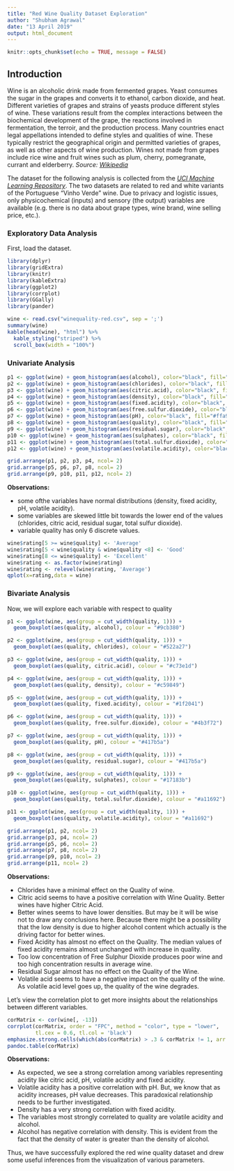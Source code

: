 ```yaml
---
title: "Red Wine Quality Dataset Exploration"
author: "Shubham Agrawal"
date: "13 April 2019"
output: html_document
---
```


```r
knitr::opts_chunk$set(echo = TRUE, message = FALSE)
```

## Introduction

Wine is an alcoholic drink made from fermented grapes. Yeast consumes the sugar in the grapes and converts it to ethanol, carbon dioxide, and heat. Different varieties of grapes and strains of yeasts produce different styles of wine. These variations result from the complex interactions between the biochemical development of the grape, the reactions involved in fermentation, the terroir, and the production process. Many countries enact legal appellations intended to define styles and qualities of wine. These typically restrict the geographical origin and permitted varieties of grapes, as well as other aspects of wine production. Wines not made from grapes include rice wine and fruit wines such as plum, cherry, pomegranate, currant and elderberry. _Source: [Wikipedia](https://en.wikipedia.org/wiki/Wine#Grape_varieties)_

The dataset for the following analysis is collected from the _[UCI Machine Learning Repository](http://archive.ics.uci.edu/ml/datasets/Wine%2BQuality)_. The two datasets are related to red and white variants of the Portuguese "Vinho Verde" wine. Due to privacy and logistic issues, only physicochemical (inputs) and sensory (the output) variables are available (e.g. there is no data about grape types, wine brand, wine selling price, etc.).

### Exploratory Data Analysis

First, load the dataset.

```r
library(dplyr)
library(gridExtra)
library(knitr)
library(kableExtra)
library(ggplot2)
library(corrplot)
library(GGally)
library(pander)

wine <- read.csv("winequality-red.csv", sep = ';')
summary(wine)
kable(head(wine), "html") %>%
  kable_styling("striped") %>%
  scroll_box(width = "100%")
```

### Univariate Analysis

```r
p1 <- ggplot(wine) + geom_histogram(aes(alcohol), color="black", fill="#ce2d4f")
p2 <- ggplot(wine) + geom_histogram(aes(chlorides), color="black", fill="#ce6d8b")
p3 <- ggplot(wine) + geom_histogram(aes(citric.acid), color="black", fill="#cebbc9")
p4 <- ggplot(wine) + geom_histogram(aes(density), color="black", fill="#4056f4")
p5 <- ggplot(wine) + geom_histogram(aes(fixed.acidity), color="black", fill="#470ff4")
p6 <- ggplot(wine) + geom_histogram(aes(free.sulfur.dioxide), color="black", fill="#e54b4b")
p7 <- ggplot(wine) + geom_histogram(aes(pH), color="black", fill="#ffa987")
p8 <- ggplot(wine) + geom_histogram(aes(quality), color="black", fill="#c8d5b9")
p9 <- ggplot(wine) + geom_histogram(aes(residual.sugar), color="black", fill="#4a7c59")
p10 <- ggplot(wine) + geom_histogram(aes(sulphates), color="black", fill="#c4b7cb")
p11 <- ggplot(wine) + geom_histogram(aes(total.sulfur.dioxide), color="black", fill="#98e2c6")
p12 <- ggplot(wine) + geom_histogram(aes(volatile.acidity), color="black", fill="#06bee1")

grid.arrange(p1, p2, p3, p4, ncol= 2)
grid.arrange(p5, p6, p7, p8, ncol= 2)
grid.arrange(p9, p10, p11, p12, ncol= 2)
```

**Observations:**

* some ofthe variables have normal distributions (density, fixed acidity, pH, volatile acidity).
* some variables are skewed little bit towards the lower end of the values (chlorides, citric acid, residual sugar, total sulfur dioxide).
* variable quality has only 6 discrete values.

```r
wine$rating[5 >= wine$quality] <- 'Average'
wine$rating[5 < wine$quality & wine$quality <8] <- 'Good'
wine$rating[8 <= wine$quality] <- 'Excellent'
wine$rating <- as.factor(wine$rating)
wine$rating <- relevel(wine$rating, 'Average')
qplot(x=rating,data = wine)
```

### Bivariate Analysis

Now, we will explore each variable with respect to quality

```r
p1 <- ggplot(wine, aes(group = cut_width(quality, 1))) + 
  geom_boxplot(aes(quality, alcohol), colour = "#9cb380")

p2 <- ggplot(wine, aes(group = cut_width(quality, 1))) + 
  geom_boxplot(aes(quality, chlorides), colour = "#522a27")

p3 <- ggplot(wine, aes(group = cut_width(quality, 1))) + 
  geom_boxplot(aes(quality, citric.acid), colour = "#c73e1d")

p4 <- ggplot(wine, aes(group = cut_width(quality, 1))) + 
  geom_boxplot(aes(quality, density), colour = "#c59849")

p5 <- ggplot(wine, aes(group = cut_width(quality, 1))) + 
  geom_boxplot(aes(quality, fixed.acidity), colour = "#1f2041")

p6 <- ggplot(wine, aes(group = cut_width(quality, 1))) + 
  geom_boxplot(aes(quality, free.sulfur.dioxide), colour = "#4b3f72")

p7 <- ggplot(wine, aes(group = cut_width(quality, 1))) + 
  geom_boxplot(aes(quality, pH), colour = "#417b5a")

p8 <- ggplot(wine, aes(group = cut_width(quality, 1))) + 
  geom_boxplot(aes(quality, residual.sugar), colour = "#417b5a")

p9 <- ggplot(wine, aes(group = cut_width(quality, 1))) + 
  geom_boxplot(aes(quality, sulphates), colour = "#17183b")

p10 <- ggplot(wine, aes(group = cut_width(quality, 1))) + 
  geom_boxplot(aes(quality, total.sulfur.dioxide), colour = "#a11692")

p11 <- ggplot(wine, aes(group = cut_width(quality, 1))) + 
  geom_boxplot(aes(quality, volatile.acidity), colour = "#a11692")

grid.arrange(p1, p2, ncol= 2)
grid.arrange(p3, p4, ncol= 2)
grid.arrange(p5, p6, ncol= 2)
grid.arrange(p7, p8, ncol= 2)
grid.arrange(p9, p10, ncol= 2)
grid.arrange(p11, ncol= 2)
```

**Observations:**

* Chlorides have a minimal effect on the Quality of wine.
* Citric acid seems to have a positive correlation with Wine Quality. Better wines have higher Citric Acid.
* Better wines seems to have lower densities. But may be it will be wise not to draw any conclusions here. Because there might be a possibility that the low density is due to higher alcohol content which actually is the driving factor for better wines.
* Fixed Acidity has almost no effect on the Quality. The median values of fixed acidity remains almost unchanged with increase in quality.
* Too low concentration of Free Sulphur Dioxide produces poor wine and too high concentration results in average wine.
* Residual Sugar almost has no effect on the Quality of the Wine.
* Volatile acid seems to have a negative impact on the quality of the wine. As volatile acid level goes up, the quality of the wine degrades.



Let's view the correlation plot to get more insights about the relationships between different variables.

```r
corMatrix <- cor(wine[, -13])
corrplot(corMatrix, order = "FPC", method = "color", type = "lower", 
         tl.cex = 0.6, tl.col = 'black')
emphasize.strong.cells(which(abs(corMatrix) > .3 & corMatrix != 1, arr.ind = TRUE))
pandoc.table(corMatrix)
```

**Observations:**

* As expected, we see a strong correlation among variables representing acidity like citric acid, pH, volatile acidity and fixed acidity.
* Volatile acidity has a positive correlation with pH. But, we know that as acidity increases, pH value decreases. This paradoxical relationship needs to be further investigated.
* Density has a very strong correlation with fixed acidity.
* The variables most strongly correlated to quality are volatile acidity and alcohol.
* Alcohol has negative correlation with density. This is evident from the fact that the density of water is greater than the density of alcohol.

Thus, we have successfully  explored the red wine quality dataset and drew some useful inferences from the visualization of various parameters.
